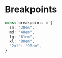 
<Meta title="Documents / Theme / Breakpoints" />

# Breakpoints

```ts
const breakpoints = {
  sm: "30em",
  md: "48em",
  lg: "61em",
  xl: "80em",
  "2xl": "90em",
}
```
